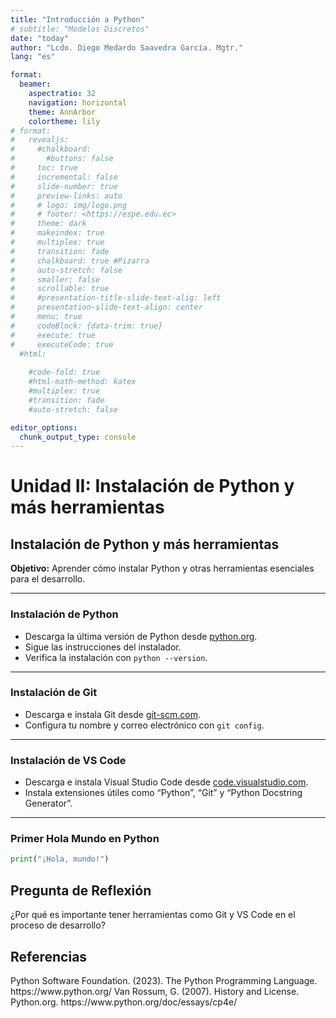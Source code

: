 ```yaml
---
title: "Introducción a Python"
# subtitle: "Modelos Discretos"
date: "today"
author: "Lcdo. Diego Medardo Saavedra García. Mgtr."
lang: "es"

format: 
  beamer: 
    aspectratio: 32
    navigation: horizontal
    theme: AnnArbor
    colortheme: lily
# format:
#   revealjs:
#     #chalkboard: 
#       #buttons: false
#     toc: true
#     incremental: false
#     slide-number: true
#     preview-links: auto
#     # logo: img/logo.png
#     # footer: <https://espe.edu.ec>
#     theme: dark
#     makeindex: true
#     multiplex: true
#     transition: fade
#     chalkboard: true #Pizarra
#     auto-stretch: false
#     smaller: false
#     scrollable: true
#     #presentation-title-slide-text-alig: left
#     presentation-slide-text-align: center
#     menu: true
#     codeBlock: {data-trim: true}
#     execute: true
#     executeCode: true
  #html: 
    
    #code-fold: true
    #html-math-method: katex
    #multiplex: true
    #transition: fade
    #auto-stretch: false

editor_options: 
  chunk_output_type: console
---
```


# Unidad II: Instalación de Python y más herramientas

## Instalación de Python y más herramientas

**Objetivo:** Aprender cómo instalar Python y otras herramientas esenciales para el desarrollo.

---

### Instalación de Python

- Descarga la última versión de Python desde [python.org](https://www.python.org/downloads/).
- Sigue las instrucciones del instalador.
- Verifica la instalación con `python --version`.

---

### Instalación de Git

- Descarga e instala Git desde [git-scm.com](https://git-scm.com/downloads).
- Configura tu nombre y correo electrónico con `git config`.

---

### Instalación de VS Code

- Descarga e instala Visual Studio Code desde [code.visualstudio.com](https://code.visualstudio.com/).
- Instala extensiones útiles como "Python", "Git" y "Python Docstring Generator".

---

### Primer Hola Mundo en Python

```python
print("¡Hola, mundo!")
```
## Pregunta de Reflexión

¿Por qué es importante tener herramientas como Git y VS Code en el proceso de desarrollo?

## Referencias

Python Software Foundation. (2023). The Python Programming Language. https://www.python.org/
Van Rossum, G. (2007). History and License. Python.org. https://www.python.org/doc/essays/cp4e/

